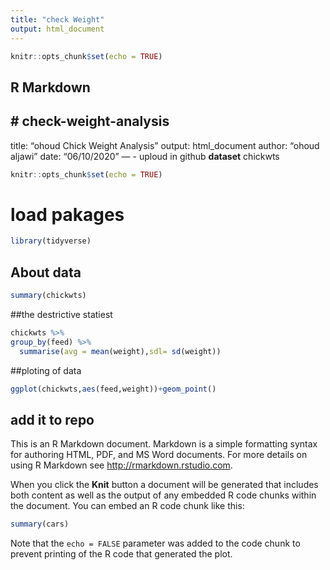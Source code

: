 ```yaml
---
title: "check Weight"
output: html_document
---
```


```r
knitr::opts_chunk$set(echo = TRUE)
```

## R Markdown
# check-weight-analysis
---
title: "ohoud Chick Weight Analysis"
output: html_document
author: "ohoud aljawi"
date: "06/10/2020"
---
- uploud in github
**dataset**
chickwts

```r
knitr::opts_chunk$set(echo = TRUE)
```

# load pakages
```r
library(tidyverse)
```


## About data
```r
summary(chickwts)
```


##the destrictive statiest
```r
chickwts %>%
group_by(feed) %>%
  summarise(avg = mean(weight),sdl= sd(weight))
```


##ploting of data
```r
ggplot(chickwts,aes(feed,weight))+geom_point()
```

## add it to repo

This is an R Markdown document. Markdown is a simple formatting syntax for authoring HTML, PDF, and MS Word documents. For more details on using R Markdown see <http://rmarkdown.rstudio.com>.

When you click the **Knit** button a document will be generated that includes both content as well as the output of any embedded R code chunks within the document. You can embed an R code chunk like this:

```r
summary(cars)
```


Note that the `echo = FALSE` parameter was added to the code chunk to prevent printing of the R code that generated the plot.
